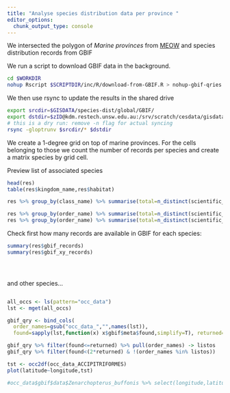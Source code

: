 ```yaml
---
title: "Analyse species distribution data per province "
editor_options:
  chunk_output_type: console
---
```



We intersected the polygon of _Marine provinces_ from [MEOW](https://www.worldwildlife.org/publications/marine-ecoregions-of-the-world-a-bioregionalization-of-coastal-and-shelf-areas) and species distribution records from GBIF

We run a script to download GBIF data in the background.

```sh
cd $WORKDIR
nohup Rscript $SCRIPTDIR/inc/R/download-from-GBIF.R > nohup-gbif-qries.out &
```

We then use rsync to update the results in the shared drive

```sh
export srcdir=$GISDATA/species-dist/global/GBIF/
export dstdir=$zID@kdm.restech.unsw.edu.au:/srv/scratch/cesdata/gisdata/species-dist/global/GBIF
# this is a dry run: remove -n flag for actual syncing
rsync -gloptrunv $srcdir/* $dstdir 
```

We create a 1-degree grid on top of marine provinces. For the cells belonging to those we count the number of records per species and create a matrix species by grid cell.

Preview list of associated species
```r
head(res)
table(res$kingdom_name,res$habitat)

res %>% group_by(class_name) %>% summarise(total=n_distinct(scientific_name))

res %>% group_by(order_name) %>% summarise(total=n_distinct(scientific_name))
res %>% group_by(order_name) %>% summarise(total=n_distinct(scientific_name)) %>% arrange(desc(total))
```

Check first how many records are available in GBIF for each species:

```r


summary(res$gbif_records)
summary(res$gbif_xy_records)
```


```r
```


```r

```


```r


```

and other species...

```r
```


```r


all_occs <- ls(pattern="occ_data")
lst <- mget(all_occs)

gbif_qry <- bind_cols(
  order_names=gsub("occ_data_","",names(lst)),
  found=sapply(lst,function(x) x$gbif$meta$found,simplify=T), returned=sapply(lst,function(x) x$gbif$meta$returned,simplify=T))

gbif_qry %>% filter(found<=returned) %>% pull(order_names) -> listos
gbif_qry %>% filter(found<(2*returned) & !(order_names %in% listos))

tst <- occ2df(occ_data_ACCIPITRIFORMES) 
plot(latitude~longitude,tst)

#occ_data$gbif$data$Zenarchopterus_buffonis %>% select(longitude,latitude,countrycode,higherGeography)

```
